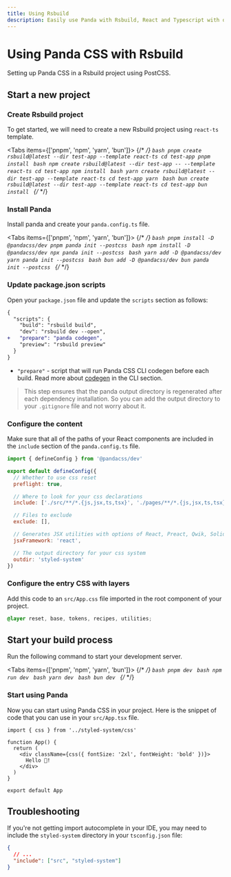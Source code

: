 ```yaml
---
title: Using Rsbuild
description: Easily use Panda with Rsbuild, React and Typescript with our dedicated integration.
---
```


# Using Panda CSS with Rsbuild

Setting up Panda CSS in a Rsbuild project using PostCSS.

## Start a new project

<Steps>

### Create Rsbuild project

To get started, we will need to create a new Rsbuild project using `react-ts` template.

<Tabs items={['pnpm', 'npm', 'yarn', 'bun']}>
  {/* <!-- prettier-ignore-start --> */}
  <Tab>
    ```bash
    pnpm create rsbuild@latest --dir test-app --template react-ts
    cd test-app
    pnpm install
    ```
  </Tab>
  <Tab>
    ```bash
    npm create rsbuild@latest --dir test-app -- --template react-ts
    cd test-app
    npm install
    ```
  </Tab>
  <Tab>
    ```bash
    yarn create rsbuild@latest --dir test-app --template react-ts
    cd test-app
    yarn
    ```
  </Tab>
  <Tab>
    ```bash
    bun create rsbuild@latest --dir test-app --template react-ts
    cd test-app
    bun install
    ```
  </Tab>
  {/* <!-- prettier-ignore-end --> */}
</Tabs>

### Install Panda

Install panda and create your `panda.config.ts` file.

<Tabs items={['pnpm', 'npm', 'yarn', 'bun']}>
  {/* <!-- prettier-ignore-start --> */}
  <Tab>
    ```bash
    pnpm install -D @pandacss/dev
    pnpm panda init --postcss
    ```
  </Tab>
  <Tab>
    ```bash
    npm install -D @pandacss/dev
    npx panda init --postcss
    ```
  </Tab>
  <Tab>
    ```bash
    yarn add -D @pandacss/dev
    yarn panda init --postcss
    ```
  </Tab>
  <Tab>
    ```bash
    bun add -D @pandacss/dev
    bun panda init --postcss
    ```
  </Tab>
  {/* <!-- prettier-ignore-end --> */}
</Tabs>

### Update package.json scripts

Open your `package.json` file and update the `scripts` section as follows:

```diff {5} filename="package.json"
{
  "scripts": {
    "build": "rsbuild build",
    "dev": "rsbuild dev --open",
+   "prepare": "panda codegen",
    "preview": "rsbuild preview"
  }
}
```

- `"prepare"` - script that will run Panda CSS CLI codegen before each build. Read more about [codegen](/docs/references/cli#panda-codegen) in the CLI section.

> This step ensures that the panda output directory is regenerated after each dependency installation. So you can add the output directory to your `.gitignore` file and not worry about it.

### Configure the content

Make sure that all of the paths of your React components are included in the `include` section of the `panda.config.ts` file.

```js {8} filename="panda.config.ts"
import { defineConfig } from '@pandacss/dev'

export default defineConfig({
  // Whether to use css reset
  preflight: true,

  // Where to look for your css declarations
  include: ['./src/**/*.{js,jsx,ts,tsx}', './pages/**/*.{js,jsx,ts,tsx}'],

  // Files to exclude
  exclude: [],

  // Generates JSX utilities with options of React, Preact, Qwik, Solid, Vue
  jsxFramework: 'react',

  // The output directory for your css system
  outdir: 'styled-system'
})
```

### Configure the entry CSS with layers

Add this code to an `src/App.css` file imported in the root component of your project.

```css filename="src/App.css"
@layer reset, base, tokens, recipes, utilities;
```

## Start your build process

Run the following command to start your development server.

<Tabs items={['pnpm', 'npm', 'yarn', 'bun']}>
  {/* <!-- prettier-ignore-start --> */}
  <Tab>
    ```bash
    pnpm dev
    ```
  </Tab>
  <Tab>
    ```bash
    npm run dev
    ```
  </Tab>
  <Tab>
    ```bash
    yarn dev
    ```
  </Tab>
  <Tab>
    ```bash
    bun dev
    ```
  </Tab>
  {/* <!-- prettier-ignore-end --> */}
</Tabs>

### Start using Panda

Now you can start using Panda CSS in your project.
Here is the snippet of code that you can use in your `src/App.tsx` file.

```tsx filename="src/App.tsx"
import { css } from '../styled-system/css'

function App() {
  return (
    <div className={css({ fontSize: '2xl', fontWeight: 'bold' })}>
      Hello 🐼!
    </div>
  )
}

export default App
```

</Steps>

## Troubleshooting

If you're not getting import autocomplete in your IDE, you may need to include the `styled-system` directory in your `tsconfig.json` file:

```json filename="tsconfig.json"
{
  // ...
  "include": ["src", "styled-system"]
}
```
